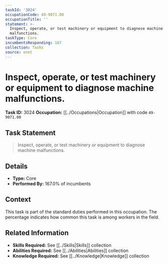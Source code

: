 ```yaml
---
taskId: '3024'
occupationCode: 49-9071.00
occupationTitle: ''
statement: >-
  Inspect, operate, or test machinery or equipment to diagnose machine
  malfunctions.
taskType: Core
incumbentsResponding: 167
collection: Tasks
source: onet
---
```

# Inspect, operate, or test machinery or equipment to diagnose machine malfunctions.

**Task ID:** 3024
**Occupation:** [[../Occupations|Occupation]] with code `49-9071.00`

## Task Statement

> Inspect, operate, or test machinery or equipment to diagnose machine malfunctions.

## Details

- **Type:** Core
- **Performed By:** 167.0% of incumbents

## Context

This task is part of the standard duties performed in this occupation. The percentage indicates how common this task is among workers in the field.

## Related Information

- **Skills Required:** See [[../Skills|Skills]] collection
- **Abilities Required:** See [[../Abilities|Abilities]] collection
- **Knowledge Required:** See [[../Knowledge|Knowledge]] collection
